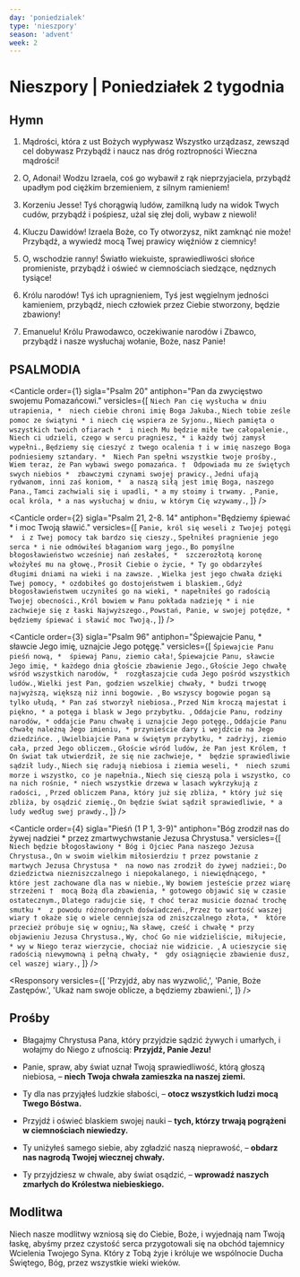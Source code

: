 ```yaml
---
day: 'poniedzialek'
type: 'nieszpory'
season: 'advent'
week: 2
---
```


# Nieszpory | Poniedziałek 2 tygodnia

<OpeningVersicle />

## Hymn

1. Mądrości, która z ust Bożych wypływasz
   Wszystko urządzasz, zewsząd cel dobywasz
   Przybądź i naucz nas dróg roztropności
   Wieczna mądrości!

2. O, Adonai! Wodzu Izraela,
   coś go wybawił z rąk nieprzyjaciela,
   przybądź upadłym pod ciężkim brzemieniem,
   z silnym ramieniem!

3. Korzeniu Jesse! Tyś chorągwią ludów,
   zamilkną ludy na widok Twych cudów,
   przybądź i pośpiesz, użal się złej doli,
   wybaw z niewoli!

4. Kluczu Dawidów! Izraela Boże,
   co Ty otworzysz, nikt zamknąć nie może!
   Przybądź, a wywiedź mocą Twej prawicy
   więźniów z ciemnicy!

5. O, wschodzie ranny! Światło wiekuiste,
   sprawiedliwości słońce promieniste,
   przybądź i oświeć w ciemnościach siedzące,
   nędznych tysiące!

6. Królu narodów! Tyś ich upragnieniem,
   Tyś jest węgielnym jedności kamieniem,
   przybądź, niech człowiek przez Ciebie stworzony,
   będzie zbawiony!

7. Emanuelu! Królu Prawodawco,
   oczekiwanie narodów i Zbawco,
   przybądź i nasze wysłuchaj wołanie,
   Boże, nasz Panie!

## PSALMODIA

<Canticle
  order={1}
  sigla="Psalm 20"
  antiphon="Pan da zwycięstwo swojemu Pomazańcowi."
  versicles={[
    `Niech Pan cię wysłucha w dniu utrapienia, * 
niech ciebie chroni imię Boga Jakuba.`,
    `Niech tobie ześle pomoc ze świątyni *
i niech cię wspiera ze Syjonu.`,
    `Niech pamięta o wszystkich twoich ofiarach * 
i niech Mu będzie miłe twe całopalenie.`,
    `Niech ci udzieli, czego w sercu pragniesz, *
i każdy twój zamysł wypełni.`,
    `Będziemy się cieszyć z twego ocalenia †
i w imię naszego Boga podniesiemy sztandary. * 
Niech Pan spełni wszystkie twoje prośby.`,
    `Wiem teraz, że Pan wybawi swego pomazańca. † 
Odpowiada mu ze świętych swych niebios * 
zbawczymi czynami swojej prawicy.`,
    `Jedni ufają rydwanom, inni zaś koniom, * 
a naszą siłą jest imię Boga, naszego Pana.`,
    `Tamci zachwiali się i upadli, *
a my stoimy i trwamy. `,
    `Panie, ocal króla, *
a nas wysłuchaj w dniu, w którym Cię wzywamy.`,
  ]}
/>

<Canticle
  order={2}
  sigla="Psalm 21, 2-8. 14"
  antiphon="Będziemy śpiewać * i moc Twoją sławić."
  versicles={[
    `Panie, król się weseli z Twojej potęgi * 
  i z Twej pomocy tak bardzo się cieszy.`,
    `Spełniłeś pragnienie jego serca *
i nie odmówiłeś błaganiom warg jego.`,
    `Bo pomyślne błogosławieństwo wcześniej nań zesłałeś, * 
szczerozłotą koronę włożyłeś mu na głowę.`,
    `Prosił Ciebie o życie, *
Ty go obdarzyłeś długimi dniami na wieki i na zawsze. `,
    `Wielka jest jego chwała dzięki Twej pomocy, *
ozdobiłeś go dostojeństwem i blaskiem.`,
    `Gdyż błogosławieństwem uczyniłeś go na wieki, *
napełniłeś go radością Twojej obecności.`,
    `Król bowiem w Panu pokłada nadzieję *
i nie zachwieje się z łaski Najwyższego.`,
    `Powstań, Panie, w swojej potędze, *
będziemy śpiewać i sławić moc Twoją.`,
  ]}
/>

<Canticle
  order={3}
  sigla="Psalm 96"
  antiphon="Śpiewajcie Panu, * sławcie Jego imię, uznajcie Jego potęgę."
  versicles={[
    `Śpiewajcie Panu pieśń nową, * 
    śpiewaj Panu, ziemio cała!`,
    `Śpiewajcie Panu, sławcie Jego imię, *
każdego dnia głoście zbawienie Jego.`,
    `Głoście Jego chwałę wśród wszystkich narodów, * 
rozgłaszajcie cuda Jego pośród wszystkich ludów.`,
    `Wielki jest Pan, godzien wszelkiej chwały, *
budzi trwogę najwyższą, większą niż inni bogowie. `,
    `Bo wszyscy bogowie pogan są tylko ułudą, *
Pan zaś stworzył niebiosa.`,
    `Przed Nim kroczą majestat i piękno, *
a potęga i blask w Jego przybytku. `,
    `Oddajcie Panu, rodziny narodów, *
oddajcie Panu chwałę i uznajcie Jego potęgę.`,
    `Oddajcie Panu chwałę należną Jego imieniu, *
przynieście dary i wejdźcie na Jego dziedzińce. `,
    `Uwielbiajcie Pana w świętym przybytku, *
zadrżyj, ziemio cała, przed Jego obliczem.`,
    `Głoście wśród ludów, że Pan jest Królem, † 
On świat tak utwierdził, że się nie zachwieje, * 
będzie sprawiedliwie sądził ludy.`,
    `Niech się radują niebiosa i ziemia weseli, * 
niech szumi morze i wszystko, co je napełnia.`,
    `Niech się cieszą pola i wszystko, co na nich rośnie, *
niech wszystkie drzewa w lasach wykrzykują z radości, `,
    `Przed obliczem Pana, który już się zbliża, *
który już się zbliża, by osądzić ziemię.`,
    `On będzie świat sądził sprawiedliwie, *
a ludy według swej prawdy.`,
  ]}
/>

<Canticle
  order={4}
  sigla="Pieśń (1 P 1, 3-9)"
  antiphon="Bóg zrodził nas do żywej nadziei * przez zmartwychwstanie Jezusa Chrystusa."
  versicles={[
    `Niech będzie błogosławiony *
Bóg i Ojciec Pana naszego Jezusa Chrystusa.`,
    `On w swoim wielkim miłosierdziu †
przez powstanie z martwych Jezusa Chrystusa * 
na nowo nas zrodził do żywej nadziei:`,
    `Do dziedzictwa niezniszczalnego i niepokalanego, i niewiędnącego, * 
które jest zachowane dla nas w niebie.`,
    `Wy bowiem jesteście przez wiarę strzeżeni † 
mocą Bożą dla zbawienia, *
gotowego objawić się w czasie ostatecznym.`,
    `Dlatego radujcie się, †
choć teraz musicie doznać trochę smutku * 
z powodu różnorodnych doświadczeń.`,
    `Przez to wartość waszej wiary †
okaże się o wiele cenniejsza od zniszczalnego złota, * 
które przecież próbuje się w ogniu;`,
    `Na sławę, cześć i chwałę *
przy objawieniu Jezusa Chrystusa.`,
    `Wy, choć Go nie widzieliście, miłujecie, *
wy w Niego teraz wierzycie, chociaż nie widzicie. `,
    `A ucieszycie się radością niewymowną i pełną chwały, * 
gdy osiągnięcie zbawienie dusz, cel waszej wiary.`,
  ]}
/>

<Passage
  sigla="Iz 26, 4-6"
  passage="Złóżcie nadzieję w Panu na zawsze, bo Pan jest wiekuistą skałą! Bo on poniżył przebywających na szczytach, upokorzył miasto niedostępne, upokorzył je aż do ziemi, sprawił, że w proch runęło; podepczą je nogi, nogi biednych i stopy ubogich."
/>

<Responsory
  versicles={[
    'Przyjdź, aby nas wyzwolić,',
    'Panie, Boże Zastępów.',
    'Ukaż nam swoje oblicze, a będziemy zbawieni.',
  ]}
/>

<Magnificat antiphon="Oto Król nadchodzi, Pan świata, * i to On zdejmie jarzmo naszej niewoli." />

## Prośby

- Błagajmy Chrystusa Pana, który przyjdzie sądzić żywych i umarłych, i wołajmy do Niego z ufnością: **Przyjdź, Panie Jezu!**
- Panie, spraw, aby świat uznał Twoją sprawiedliwość, którą głoszą niebiosa, – **niech Twoja chwała zamieszka na naszej ziemi.**

- Ty dla nas przyjąłeś ludzkie słabości, – **otocz wszystkich ludzi mocą Twego Bóstwa.**
- Przyjdź i oświeć blaskiem swojej nauki – **tych, którzy trwają pogrążeni w ciemnościach niewiedzy.**

- Ty uniżyłeś samego siebie, aby zgładzić naszą nieprawość, – **obdarz nas nagrodą Twojej wiecznej chwały.**

- Ty przyjdziesz w chwale, aby świat osądzić, – **wprowadź naszych zmarłych do Królestwa niebieskiego.**

<CustomIntercessions />

<KyrieEleison />

<LordsPrayer />

## Modlitwa

Niech nasze modlitwy wzniosą się do Ciebie, Boże, i wyjednają nam Twoją łaskę, abyśmy przez czystość serca przygotowali się na obchód tajemnicy Wcielenia Twojego Syna. Który z Tobą żyje i króluje we wspólnocie Ducha Świętego, Bóg, przez wszystkie wieki wieków.

<Amen />

<BlessingAndConcludingVersicle  />

<SalveRegina />
